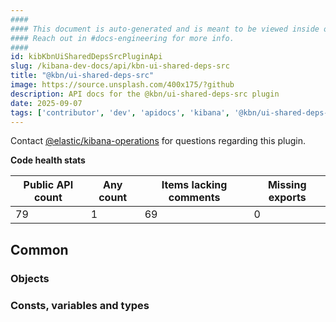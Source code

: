 ```yaml
---
####
#### This document is auto-generated and is meant to be viewed inside our experimental, new docs system.
#### Reach out in #docs-engineering for more info.
####
id: kibKbnUiSharedDepsSrcPluginApi
slug: /kibana-dev-docs/api/kbn-ui-shared-deps-src
title: "@kbn/ui-shared-deps-src"
image: https://source.unsplash.com/400x175/?github
description: API docs for the @kbn/ui-shared-deps-src plugin
date: 2025-09-07
tags: ['contributor', 'dev', 'apidocs', 'kibana', '@kbn/ui-shared-deps-src']
---
```




Contact [@elastic/kibana-operations](https://github.com/orgs/elastic/teams/kibana-operations) for questions regarding this plugin.

**Code health stats**

| Public API count  | Any count | Items lacking comments | Missing exports |
|-------------------|-----------|------------------------|-----------------|
| 79 | 1 | 69 | 0 |

## Common

### Objects
<DocDefinitionList data={kbnUiSharedDepsSrcObj.common.objects}/>

### Consts, variables and types
<DocDefinitionList data={kbnUiSharedDepsSrcObj.common.misc}/>

